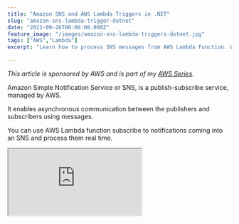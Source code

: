 ```yaml
---
title: "Amazon SNS and AWS Lambda Triggers in .NET"
slug: "amazon-sns-lambda-trigger-dotnet"
date: "2022-09-26T00:00:00.000Z"
feature_image: "/images/amazon-sns-lambda-triggers-dotnet.jpg"
tags: ["AWS","Lambda"]
excerpt: "Learn how to process SNS messages from AWS Lambda Function. We will learn how to set up and trigger a .NET Lambda Function using SNS, understand scaling and lambda concurrency and how to handle exceptions when processing messages."

---
```


_This article is sponsored by AWS and is part of my [AWS Series](/blog/tag/aws/)._

Amazon Simple Notification Service or SNS, is a publish-subscribe service, managed by AWS.

It enables asynchronous communication between the publishers and subscribers using messages.

You can use AWS Lambda function subscribe to notifications coming into an SNS and process them real time.

<div>
<iframe src="https://www.youtube.com/embed/vIR1Mqa8Lo8" />
</div>

In this post, we will learn

*   Build and Deploy an AWS Lambda Function to handle SNS messages.
*   Set Up SNS Lambda Trigger
*   Scaling and Lambda Concurrency
*   Exception Handling when processing SNS messages.

[

Amazon SNS For the .NET Developer: Getting Started Quick and Easy

Learn how to get started with Amazon SNS and use it from a .NET application. We will learn about Topics, sending messages to topics, and using Subscriptions to receive messages. We will also learn about Filters, how to use them, and error handling with SNS.

![](/images/favicon.ico)Rahul NathRahul Pulikkot Nath

![](/images/amazon-sns.jpg)

](/posts/amazon-sns)

Build and Deploy .NET AWS Lambda Function
-----------------------------------------

[AWS Lambda](/posts/aws-lambda-net-core/) is Amazon’s answer to serverless compute services. It allows running code with zero administration of the infrastructure that the code is running on.

Make sure to install the AWS Toolkit ([Visual Studio](https://aws.amazon.com/visualstudio/), [Rider](https://aws.amazon.com/rider/), [VS Code](https://aws.amazon.com/visualstudiocode/)) and [set up Credentials for the local development environment](/posts/amazon-credentials-dotnet/).  This helps you to quickly develop .NET application on the AWS infrastructure and also deploy them quickly to your AWS Accounts.

With the AWS Toolkit installed, from the new project template select AWS Lambda Lambda Project template and choose SQS blueprint. This creates AWS Lambda function template project with a `Function.cs` class with everything required to handle SQS events, as shown below.

```csharp
public async Task FunctionHandler(SNSEvent evnt, ILambdaContext context)
{
```csharp
        context.Logger.LogInformation($"Received message with Records {evnt.Records.Count}");
        foreach (var record in evnt.Records)
        {
            await ProcessRecordAsync(record, context);
        }
    }
    
```csharp
private async Task ProcessRecordAsync(SNSEvent.SNSRecord record, ILambdaContext context)
{
```csharp
        context.Logger.LogInformation($"Processed record {record.Sns.Message}");
    
        // TODO: Do interesting work based on the new message
        await Task.CompletedTask;
    }
    

The `SNSEvent` class represents the SNS notification message. It contains a list of `SNSRecord` objects in the Records property. The default function handler, loops through the `Records` and processes the individual messages by calling the `ProcessRecordAsync` method.

> _Lambda `SNSEvent` notification message always contains one record in the `Records` property._

I have added an addition log statement to see the total count of records in the `SNSEvent`. _This will always be one._

In a real-world application, `ProcessRecordAsync` method will contain business or application specific logic. For now all it does is simply log the message content in the SNS record.

### Deploy Lambda Function

To publish the Lambda function to AWS account, you can use the Publish to AWS Lambda option that the AWS Toolkit provides. With you [development environment connected your AWS account](/posts/amazon-credentials-dotnet/), you can directly publish the new lambda function.

For real-world applications, I prefer to setup an automated build/deploy pipeline to publish to your AWS Account.  Check out the below for an example on how to setup a Lambda Function deployment pipeline from GitHub Actions.

<div>
<iframe src="https://www.youtube.com/embed/U96230YlSJA" />
</div>

Set Up SNS Lambda Trigger
-------------------------

Lambda Triggers can be set up under the Lambda Function or on the SQS.

To add a a Lambda trigger from the Lambda function, navigate the the Lambda Function. Under Configuration → Triggers, select ‘_Add Trigger’_ button. This prompts a new window to select the trigger source.

![Select SNS as the source and specify the SNS Topic name or ARN to set up the Lambda trigger.](/images/aws-sns-lambda-trigger-create.jpg)

Select SNS and provide the Topic name or the ARN to subscribe to and click Add. This automatically adds permissions for the SNS Topic to invoke the Lambda Function any time a message arrives in the Topic.

You can also see the newly added SNS Lambda trigger under the Subscription in SNS Topic as shown below.

![SNS Subscriptions showing the Lambda Function trigger.](/images/aws-sns-lambda-trigger-sns-subscriptions.jpg)

### Testing SNS Lambda Trigger Integration

With the integration set up, any time a new message is published to the SNS Topic, it sends it to all it’s Subscriptions. Using the AWS Console, we can test this by publishing a message.

Navigate to SNS and choose Publish message and provide the relevant details and publish the message.

![Test send a message to Amazon SNS from the console.](/images/aws-sns-lambda-trigger-publish-message.jpg)

The message is immediately sent to all Subscribers, including the Lambda function we just added. If we navigate to the Lambda Function and navigate to the associated log group for the function we can see the Lambda function execution details.

As shown below, it logs the SNS message that we just sent. Also note that the number of Records is one.

![aws-sns-lambda-trigger-cloudwatch-log](/images/aws-sns-lambda-trigger-cloudwatch-log.jpg)

Scaling and Lambda Concurrency
------------------------------

As events come into SNS it triggers Lambda to process. Lambda creates a new instance if all existing function instances are busy processing previous events. Lambda automatically scales up new instances as more and more messages appear.

When number of messages decreases, Lambda stops unused instances.

### Sending a Spike of Messages

The below [LINQPad](https://www.linqpad.net/) script, creates and publishes 50 messages in batches of 10 to our SNS Topic.

It uses the `AmazonSimpleNotificationServiceClient` to batch publish the messages.

```csharp
async Task Main()
{
```csharp
```csharp
    	var client = new Amazon.SimpleNotificationService.AmazonSimpleNotificationServiceClient();
    	var publishBatchEntries = Enumerable.Range(1, 50).Select(e => new PublishBatchRequestEntry()
    	{
    		Id = Guid.NewGuid().ToString(),
    		Message = $"Test {e}",
    		Subject = $"Test {e}"
    	}).ToList();
```
    
    	await Task
    	.WhenAll(publishBatchEntries
    		.Batch(10)
    		.Select(async batch => await client.PublishBatchAsync(new PublishBatchRequest()
```csharp
    		{
    			TopicArn = "arn:aws:sns:ap-southeast-2:189107071895:user-changes",
    			PublishBatchRequestEntries = batch.ToList()
    		}
    	)));
    }
```
    

Since there is a limit of ten messages per batch, it batches the total records in batches of 10 and issues a `PublishBatchRequest`.

As soon as the messages hit the Topic, our Lambda functions are triggered. Since there are a total of 50 messages sent, 50 Lambda instances are created and process the messages immediately.

The CloudWatch log streams shows 50 stream entries as shown below. Each new Lambda function instances creates a new log stream entry.

![](/images/aws-sns-lambda-trigger-message-spike.jpg)

The Concurrent executions graph under Lambda Function → Monitor also shows the number of Concurrent Lambda functions. Below it shows 50 in this case.

![](/images/aws-sns-lambda-trigger-concurrent-executions.jpg)

### Lambda Concurrency Configuration

_[The Functions' Concurrency](https://docs.aws.amazon.com/lambda/latest/dg/invocation-scaling.html) is the number of instances that serve requests at a given time_

The Concurrency section under the Lambda function allows to control the concurrency configuration. The concurrency quota is not per-function; it applies to all the functions in the Region and account.

![](/images/aws-sns-lambda-trigger-concurrency-configuration.jpg)

The Lambda Functions concurrency configuration can be updated to reserve a fixed number of instances for the specific function. This guarantess the maximum number of concurrent instances for the function.

Below I have updated the value to 20 for our Lambda Function. This also means I am taking away 20 from the total unreserved account concurrency count.

![](/images/aws-sns-lambda-trigger-concurrency-configuration-edit.jpg)

If you invoke the LINQPad script again with 50 messages you can see in the Concurrent executions graph, the number of Lambda functions are capped at 20.

![](/images/aws-sns-lambda-trigger-concurrent-executions-update.jpg)

### Asynchronous Invocation

So what happens to the additional messages that are published to the Topic?

SNS invokes Lambda Function asynchronously. This means when the function is invoked it does not wait for a response from the Lambda code. It hands of the message to Lambda and it’s Lambda’s responsibility to handle the rest.

![SNS Triggers Lambda Function asynchronously. Messages are delivered to a queue on the Lambda side and it’s the Lambda’s responsibility to process the messages.](/images/aws-lambda-function-asynchronous-processing.jpg)

SNS Triggers Lambda Function asynchronously. Messages are delivered to a queue on the Lambda side and it’s the Lambda’s responsibility to process the messages.

Lambda queue’s the events before sending them to the Function code.

This means any additional messages remain in the queue until there are Function instances to process them or gets removed after a timeout period (default 6 hours).

Exception Handling When Processing SNS Messages
-----------------------------------------------

Events are getting processed as them come into the SNS Topic. Great!

But what happens on an exception processing the message in the Lambda Function?

Let’s explore what happens when there is an error in processing the message in the Lambda Function. Error’s can be due to various reasons; Unhandled code path, a null reference exception or error with a third-party integration service.

### Simulating Exception in .NET Lambda

To simulate an exception in the .NET Lambda function, let’s add a condition to the `ProcessRecordAsync` method. If the `Subject` of the message contains the word ‘Exception’, we throw an exception in processing.

This is easy to simulate for us, when sending messages to SNS.

```csharp
private async Task ProcessRecordAsync(SNSEvent.SNSRecord record, ILambdaContext context)
{
```
        if (record.Sns.Subject.Contains("Exception"))
        {
            context.Logger.LogError($"cannot process message {record.Sns.Message}");
            throw new Exception("Message cannot be processed");
        }
    
        context.Logger.LogInformation($"Processed record {record.Sns.Message}");
    
        // TODO: Do interesting work based on the new message
        await Task.CompletedTask;
    }
    

### Default Retry Behaviour

By default, the Lambda retires the message 2 times on an exception when processing the message asynchronoulsly.

This is configured under Configuration → Asynchronous invocation section.

It also specified the maximum age of event as 6 hours, which means the message will be discarded after that time if not processed.

![](/images/aws-sns-lambda-trigger-asynchronous-configuration.jpg)

With the default configuration, we will see the message processed 3 times - 1 on the notification + 2 retries. The first retry is after 1 minute of the original notification and then 2 minutes after the first retry.

If the errors in processing the notification is due to transient errors (which go away with time), it might get processed the second time. But for errors that aren’t transient (like in out case, since it always has the word ‘Exception’), it will retry 2 times and then be discarded. The notification is completely lost.

### Lambda Asynchronous Invocation Configuration

To prevent notification from being lost after 2 retries, we can update the Asynchronous configuration and specify a Dead-letter queue (DLQ).

Any messages that cannot be processed after the specified number of Retry attempts (0, 1 or 2), it will be moved to the specified Dead Letter Queue.

The DLQ can be Amazon SQS or Amazon SNS. Below I have configured to be a SQS.

Before saving the below configuration, ensure that the Lambda Function has permissions to _SendMessage_ to the SQS queue that is set up as the Dead Letter Queue.

![](/images/aws-sns-lambda-trigger-asynchronous-configuration.jpg)

### Handle Stale Subscription Errors

As long as the Lambda Function is up and running the SNS Subscription Trigger configuration we have set up is valid. However, if we delete the Lambda Function the Subscription becomes Stale.

The Subscription information is not automatically deleted if we delete the Lambda Function. This means SNS will still try and deliver new events to the Lambda Function, but will fail. These are referred to as [Client-side errors.](https://docs.aws.amazon.com/sns/latest/dg/sns-dead-letter-queues.html#why-do-message-deliveries-fail)

![](/images/aws-sns-lambda-trigger-subscription-configuration.jpg)

Amazon SNS doesn’t retry the message delivery due to client-side errors.

However you can configure a Dead-letter queue in the SNS Trigger configuration (as shown above), so that messages that fail to be delivered to the subscriber are automatically send the the DLQ.

You can also set up [Filter Policies in the SNS Subscription Configuration.](https://docs.aws.amazon.com/sns/latest/dg/sns-message-filtering.html) This is used to filter messages that a subscriber receives.

So if you are only interested in specific kinds of messages (based on message properties or attributes), you can specify the Filters. It is a JSON object structure, and you can add multiple filters to a trigger configuration. If the messages do not pass the filter criteria, they are not send to the Lambda Function.

I hope this helped you to get started with Amazon SNS and AWS Lambda Triggers from a .NET application.